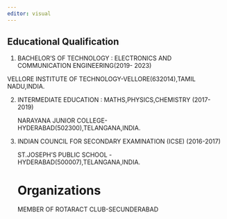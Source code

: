 ```yaml
---
editor: visual
---
```


## Educational Qualification

1.  BACHELOR'S OF TECHNOLOGY : ELECTRONICS AND COMMUNICATION ENGINEERING(2019- 2023)

VELLORE INSTITUTE OF TECHNOLOGY-VELLORE(632014),TAMIL NADU,INDIA.

2.  INTERMEDIATE EDUCATION : MATHS,PHYSICS,CHEMISTRY (2017-2019)

    NARAYANA JUNIOR COLLEGE-HYDERABAD(502300),TELANGANA,INDIA.

3.  INDIAN COUNCIL FOR SECONDARY EXAMINATION (ICSE) (2016-2017)

    ST.JOSEPH'S PUBLIC SCHOOL -HYDERABAD(500007),TELANGANA,INDIA.

    # Organizations

    MEMBER OF ROTARACT CLUB-SECUNDERABAD
